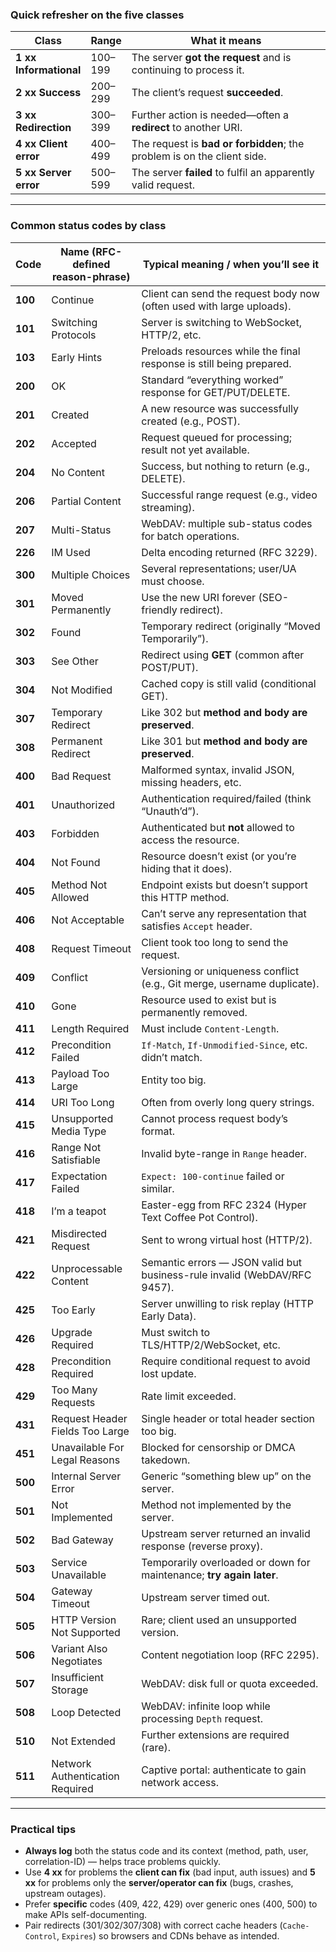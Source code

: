 ### Quick refresher on the five classes

| Class                  | Range   | What it means                                                           |
| ---------------------- | ------- | ----------------------------------------------------------------------- |
| **1 xx Informational** | 100–199 | The server **got the request** and is continuing to process it.         |
| **2 xx Success**       | 200–299 | The client’s request **succeeded**.                                     |
| **3 xx Redirection**   | 300–399 | Further action is needed—often a **redirect** to another URI.           |
| **4 xx Client error**  | 400–499 | The request is **bad or forbidden**; the problem is on the client side. |
| **5 xx Server error**  | 500–599 | The server **failed** to fulfil an apparently valid request.            |

---

### Common status codes by class

| Code    | Name (RFC-defined reason-phrase) | Typical meaning / when you’ll see it                                  |
| ------- | -------------------------------- | --------------------------------------------------------------------- |
| **100** | Continue                         | Client can send the request body now (often used with large uploads). |
| **101** | Switching Protocols              | Server is switching to WebSocket, HTTP/2, etc.                        |
| **103** | Early Hints                      | Preloads resources while the final response is still being prepared.  |
| **200** | OK | Standard “everything worked” response for GET/PUT/DELETE. |
| **201** | Created | A new resource was successfully created (e.g., POST). |
| **202** | Accepted | Request queued for processing; result not yet available. |
| **204** | No Content | Success, but nothing to return (e.g., DELETE). |
| **206** | Partial Content | Successful range request (e.g., video streaming). |
| **207** | Multi-Status | WebDAV: multiple sub-status codes for batch operations. |
| **226** | IM Used | Delta encoding returned (RFC 3229).
| **300** | Multiple Choices | Several representations; user/UA must choose. |
| **301** | Moved Permanently | Use the new URI forever (SEO-friendly redirect). |
| **302** | Found | Temporary redirect (originally “Moved Temporarily”). |
| **303** | See Other | Redirect using **GET** (common after POST/PUT). |
| **304** | Not Modified | Cached copy is still valid (conditional GET). |
| **307** | Temporary Redirect | Like 302 but **method and body are preserved**. |
| **308** | Permanent Redirect | Like 301 but **method and body are preserved**.
| **400** | Bad Request | Malformed syntax, invalid JSON, missing headers, etc. |
| **401** | Unauthorized | Authentication required/failed (think “Unauth’d”). |
| **403** | Forbidden | Authenticated but **not** allowed to access the resource. |
| **404** | Not Found | Resource doesn’t exist (or you’re hiding that it does). |
| **405** | Method Not Allowed | Endpoint exists but doesn’t support this HTTP method. |
| **406** | Not Acceptable | Can’t serve any representation that satisfies `Accept` header. |
| **408** | Request Timeout | Client took too long to send the request. |
| **409** | Conflict | Versioning or uniqueness conflict (e.g., Git merge, username duplicate). |
| **410** | Gone | Resource used to exist but is permanently removed. |
| **411** | Length Required | Must include `Content-Length`. |
| **412** | Precondition Failed | `If-Match`, `If-Unmodified-Since`, etc. didn’t match. |
| **413** | Payload Too Large | Entity too big. |
| **414** | URI Too Long | Often from overly long query strings. |
| **415** | Unsupported Media Type | Cannot process request body’s format. |
| **416** | Range Not Satisfiable | Invalid byte-range in `Range` header. |
| **417** | Expectation Failed | `Expect: 100-continue` failed or similar. |
| **418** | I’m a teapot | Easter-egg from RFC 2324 (Hyper Text Coffee Pot Control). |
| **421** | Misdirected Request | Sent to wrong virtual host (HTTP/2). |
| **422** | Unprocessable Content | Semantic errors — JSON valid but business-rule invalid (WebDAV/RFC 9457). |
| **425** | Too Early | Server unwilling to risk replay (HTTP Early Data). |
| **426** | Upgrade Required | Must switch to TLS/HTTP/2/WebSocket, etc. |
| **428** | Precondition Required | Require conditional request to avoid lost update. |
| **429** | Too Many Requests | Rate limit exceeded. |
| **431** | Request Header Fields Too Large | Single header or total header section too big. |
| **451** | Unavailable For Legal Reasons | Blocked for censorship or DMCA takedown.
| **500** | Internal Server Error | Generic “something blew up” on the server. |
| **501** | Not Implemented | Method not implemented by the server. |
| **502** | Bad Gateway | Upstream server returned an invalid response (reverse proxy). |
| **503** | Service Unavailable | Temporarily overloaded or down for maintenance; **try again later**. |
| **504** | Gateway Timeout | Upstream server timed out. |
| **505** | HTTP Version Not Supported | Rare; client used an unsupported version. |
| **506** | Variant Also Negotiates | Content negotiation loop (RFC 2295). |
| **507** | Insufficient Storage | WebDAV: disk full or quota exceeded. |
| **508** | Loop Detected | WebDAV: infinite loop while processing `Depth` request. |
| **510** | Not Extended | Further extensions are required (rare). |
| **511** | Network Authentication Required | Captive portal: authenticate to gain network access.

---

### Practical tips

* **Always log** both the status code and its context (method, path, user, correlation-ID) — helps trace problems quickly.
* Use **4 xx** for problems the **client can fix** (bad input, auth issues) and **5 xx** for problems only the **server/operator can fix** (bugs, crashes, upstream outages).
* Prefer **specific** codes (409, 422, 429) over generic ones (400, 500) to make APIs self-documenting.
* Pair redirects (301/302/307/308) with correct cache headers (`Cache-Control`, `Expires`) so browsers and CDNs behave as intended.
